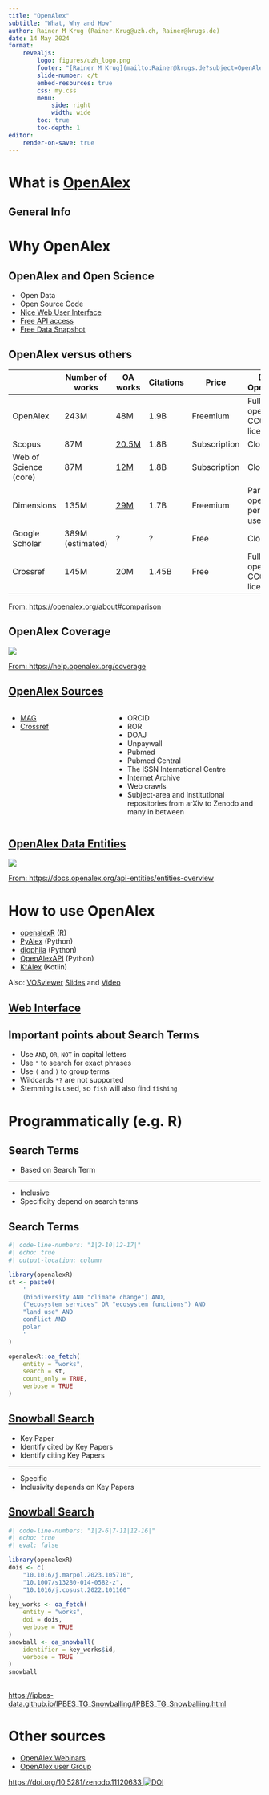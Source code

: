 ```yaml
---
title: "OpenAlex"
subtitle: "What, Why and How"
author: Rainer M Krug (Rainer.Krug@uzh.ch, Rainer@krugs.de) 
date: 14 May 2024
format: 
    revealjs:
        logo: figures/uzh_logo.png
        footer: "[Rainer M Krug](mailto:Rainer@krugs.de?subject=OpenAlex%20ReproducibiliTea%20Journal%20Club), ReproducibiliTea UZH Journal Club 14 May 2024, [DOI](https://zenodo.org/doi/10.5281/zenodo.11120633)"
        slide-number: c/t
        embed-resources: true
        css: my.css
        menu:
            side: right
            width: wide
        toc: true
        toc-depth: 1
editor:
    render-on-save: true
---
```



# What is [OpenAlex](OpenAlex.org)

## General Info

# Why OpenAlex

## OpenAlex and Open Science

- Open Data
- Open Source Code
- [Nice Web User Interface](https://openalex.org/)
- [Free API access](https://help.openalex.org/api-and-data-snapshot)
- [Free Data Snapshot](https://docs.openalex.org/download-all-data/openalex-snapshot) 

## OpenAlex versus others  {.extra-small}

|                       | Number of works  | OA works    | Citations | Price        | Data Openness             | Org structure |
| --------------------- | ---------------- | ----------- | --------- | ------------ | ------------------------- | ------------- |
| OpenAlex              | 243M             | 48M         | 1.9B      | Freemium     | Fully open, CC0 license   | Non-profit    |
| Scopus                | 87M              | [20.5M](https://blog.scopus.com/posts/scopus-now-includes-90-million-content-records) | 1.8B      | Subscription | Closed                    | For Profit    |
| Web of Science (core) | 87M              | [12M](https://clarivate.com/webofsciencegroup/solutions/open-access/)   | 1.8B      | Subscription | Closed                    | For Profit    |
| Dimensions            | 135M             | [29M](https://www.dimensions.ai/resources/evaluate-your-universitys-oa-status/)   | 1.7B      | Freemium     | Partly open, personal use | For Profit    |
| Google Scholar        | 389M (estimated) | ?           | ?         | Free         | Closed                    | For Profit    |
| Crossref              | 145M             | 20M         | 1.45B     | Free         | Fully open, CC0 license   | Non-profit    |


::: footer
[From: https://openalex.org/about#comparison](https://openalex.org/about#comparison)
:::

## OpenAlex Coverage

![](figures/coverage.png)

::: footer
[From: https://help.openalex.org/coverage](https://help.openalex.org/coverage)
:::


## [OpenAlex Sources](https://help.openalex.org/how-it-works#our-data-sources)
:::: {.columns}

::: {.column width="40%"}
- [MAG](https://aka.ms/msracad)
- [Crossref](https://www.crossref.org/)
:::

::: {.column width="60%"}   

- ORCID
- ROR
- DOAJ
- Unpaywall
- Pubmed
- Pubmed Central
- The ISSN International Centre
- Internet Archive
- Web crawls
- Subject-area and institutional repositories from arXiv to Zenodo and many in between
:::

::::

## [OpenAlex Data Entities](https://docs.openalex.org/api-entities/entities-overview)

![](figures/oa_entities_overview.png)

::: footer
[From: https://docs.openalex.org/api-entities/entities-overview](https://docs.openalex.org/api-entities/entities-overview)
:::
# How to use OpenAlex

- [openalexR](https://docs.ropensci.org/openalexR/) (R)
- [PyAlex](https://github.com/J535D165/pyalex) (Python)
- [diophila](https://pypi.org/project/diophila/) (Python)
- [OpenAlexAPI](https://pypi.org/project/openalexapi/) (Python)
- [KtAlex](https://github.com/benedekh/KtAlex) (Kotlin)

Also: [VOSviewer](https://www.vosviewer.com) [Slides](https://explore.openalex.org/Visualizing_Science_Using_OpenAlex_and_VOSviewer.pdf) and [Video](https://www.youtube.com/watch?v=MfwFzLQmUwo)



## [Web Interface](https://openalex.org/){target="_blank"} {.slide data-background-image="figures/oa_web_view_2024-05-06_at_09.43.32.png" data-background-size="contain"}


## Important points about Search Terms

- Use `AND`, `OR`, `NOT` in capital letters
- Use `"` to search for exact phrases
- Use `(` and `)` to group terms
- Wildcards `*?` are not supported
- Stemming is used, so `fish` will also find `fishing`


# Programmatically (e.g. R)

## Search Terms

::: {.incremental}
- Based on Search Term

----

- Inclusive
- Specificity depend on search terms
:::


## Search Terms

```r
#| code-line-numbers: "1|2-10|12-17|"
#| echo: true
#| output-location: column

library(openalexR)
st <- paste0(
    '
    (biodiversity AND "climate change") AND,
    ("ecosystem services" OR "ecosystem functions") AND
    "land use" AND
    conflict AND
    polar
    '
)

openalexR::oa_fetch(
    entity = "works",
    search = st,
    count_only = TRUE,
    verbose = TRUE
)
```


## [Snowball Search](https://ipbes-data.github.io/IPBES_TG_Snowballing/IPBES_TG_Snowballing.html)

::: {.incremental}
- Key Paper
- Identify cited by Key Papers
- Identify citing Key Papers

----

- Specific
- Inclusivity depends on Key Papers
:::


## [Snowball Search](https://ipbes-data.github.io/IPBES_TG_Snowballing/IPBES_TG_Snowballing.html)

```r
#| code-line-numbers: "1|2-6|7-11|12-16|"
#| echo: true
#| eval: false

library(openalexR)
dois <- c(
    "10.1016/j.marpol.2023.105710",
    "10.1007/s13280-014-0582-z",
    "10.1016/j.cosust.2022.101160"
)
key_works <- oa_fetch(
    entity = "works",
    doi = dois,
    verbose = TRUE
)
snowball <- oa_snowball(
    identifier = key_works$id,
    verbose = TRUE
)
snowball
```


## {.slide data-background-image="figures/snowball_search.png" data-background-size="contain"}

::: {.footer}
[https://ipbes-data.github.io/IPBES_TG_Snowballing/IPBES_TG_Snowballing.html](https://ipbes-data.github.io/IPBES_TG_Snowballing/IPBES_TG_Snowballing.html){target="_blank"}
:::

# Other sources


- [OpenAlex Webinars](https://openalex.org/webinars)
- [OpenAlex user Group](https://groups.google.com/g/openalex-users)

[https://doi.org/10.5281/zenodo.11120633 ![DOI](figures/qr.png)](https://doi.org/10.5281/zenodo.11120633)